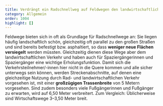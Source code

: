 ```yaml
---
title: Verdrängt ein Radschnellweg auf Feldwegen den landwirtschaftlichen Verkehr?
category: Allgemein
order: 1004
highlight: []
---
```

Feldwege bieten sich in oft als Grundlage für Radschnellwege an: Sie liegen häufig landschaftlich schön, gleichzeitig oft parallel zu den großen Straßen und sind bereits befestigt bzw. asphaltiert, so dass **weniger neue Flächen versiegelt** werden müssten. Gleichzeitig dienen diese Wege aber dem landwirtschaftlichen Verkehr und haben auch für Spaziergängerinnen und Spaziergänger eine wichtige Erholungsfunktion. Damit sich die Verkehrsteilnehmer/-innen hier nicht in die Quere kommen und alle sicher unterwegs sein können, werden Streckenabschnitte, auf denen eine gleichzeitige Nutzung durch Rad- und landwirtschaftlichen Verkehr vorgesehen ist, mit einer **großzügigen Trassenbreite** von 5 Metern vorgesehen. Sind zudem besonders viele Fußgängerinnen und Fußgänger zu erwarten, wird auf 6,50 Meter verbreitert. Zum Vergleich: Üblicherweise sind Wirtschaftswege 3–3,50 Meter breit.
